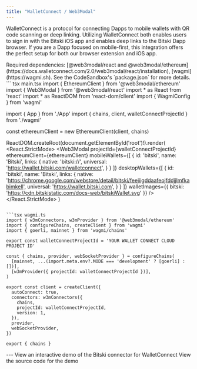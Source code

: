 ```yaml
---
title: "WalletConnect / Web3Modal"
---
```


WalletConnect is a protocol for connecting Dapps to mobile wallets with QR code scanning or deep linking. Utilizing WalletConnect both enables users 
to sign in with the Bitski iOS app and enables deep links to the Bitski Dapp browser. If you are a Dapp focused on mobile-first, this integration offers 
the perfect setup for both our browser extension and iOS app. 

<Note>
Required dependencies: [@web3modal/react and @web3modal/ethereum](https://docs.walletconnect.com/2.0/web3modal/react/installation), [wagmi](https://wagmi.sh).
See the CodeSandbox's `package.json` for more details.
</Note>

<CodeGroup>
``` tsx main.tsx
import { EthereumClient } from '@web3modal/ethereum'
import { Web3Modal } from '@web3modal/react'
import * as React from 'react'
import * as ReactDOM from 'react-dom/client'
import { WagmiConfig } from 'wagmi'

import { App } from './App'
import { chains, client, walletConnectProjectId } from './wagmi'

const ethereumClient = new EthereumClient(client, chains)

ReactDOM.createRoot(document.getElementById('root')!).render(
  <React.StrictMode>
    <WagmiConfig client={client}>
      <App />
      <Web3Modal
        projectId={walletConnectProjectId}
        ethereumClient={ethereumClient}
        mobileWallets={[
          {
            id: 'bitski',
            name: 'Bitski',
            links: {
              native: 'bitski://',
              universal: 'https://wallet.bitski.com/walletconnect',
            }
          }
        ]}
        desktopWallets={[
          {
            id: 'bitski',
            name: 'Bitski',
            links: {
              native: 'https://chrome.google.com/webstore/detail/bitski/feejiigddaafeojfddjjlmfkabimkell',
              universal: 'https://wallet.bitski.com',
            }
          }
        ]}
        walletImages={{
          bitski: 'https://cdn.bitskistatic.com/docs-web/bitskiWallet.svg'
        }}
      />
    </WagmiConfig>
  </React.StrictMode>
)
```

```tsx wagmi.ts
import { w3mConnectors, w3mProvider } from '@web3modal/ethereum'
import { configureChains, createClient } from 'wagmi'
import { goerli, mainnet } from 'wagmi/chains'

export const walletConnectProjectId = 'YOUR WALLET CONNECT CLOUD PROJECT ID'

const { chains, provider, webSocketProvider } = configureChains(
  [mainnet, ...(import.meta.env?.MODE === 'development' ? [goerli] : [])],
  [w3mProvider({ projectId: walletConnectProjectId })],
)

export const client = createClient({
  autoConnect: true,
  connectors: w3mConnectors({
    chains,
    projectId: walletConnectProjectId,
    version: 1,
  }),
  provider,
  webSocketProvider,
})

export { chains }
```
</CodeGroup>
---
<CardGroup cols={2}>
<Card title="CodeSandbox" icon="codepen" color="#ea5a0c" href="https://codesandbox.io/p/github/chronicIntrovert/my-wallet-connect-app/main?workspaceId=a24b07a9-7a29-4740-b7bc-ede5bdb5e729&file=%2FREADME.md">
    View an interactive demo of the Bitski connector for WalletConnect
  </Card>
  <Card title="More info" icon="square-info" color="#0285c7" href="https://github.com/chronicIntrovert/my-wallet-connect-app">
    View the source code for the demo
  </Card>
</CardGroup>